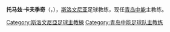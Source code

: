 {{expand|time=2015-01-05T10:25:21+00:00}}
{{unreferenced|time=2015-01-05T10:25:21+00:00}}
{{Infobox football biography
| playername = 托马兹·卡夫季奇
| image = 
| caption = 
| fullname = Tomaž Kavčič
| birth_date = {{Birth date and age|1953|11|28}}
| birth_place = 
| country = {{SVN}}
| dateofdeath = 
| cityofdeath = 
| countryofdeath = 
| currentclub = [[青岛中能足球俱乐部|青岛中能足球俱乐部]]
| manageryears1 = 1995-1997
| managerclubs1 = [[戈里察足球俱樂部|戈里察足球俱樂部]]助理教练
| manageryears2 = 1997-1998
| managerclubs2 = NK Factor（NK Interblock）
| manageryears3 = 1998-1999
| managerclubs3 = NK Svoboda
| manageryears4 = 1999-2000
| managerclubs4 = [[戈里察足球俱樂部|戈里察足球俱樂部]]助理教练
| manageryears5 = 2001-2002
| managerclubs5 = NK Bela Krajina
| manageryears6 = 2002-2003
| managerclubs6 = NK Grosuplje (defunct)
| manageryears7 = 2003
| managerclubs7 = NK Ljubljana
| manageryears8 = 2003-2005
| managerclubs8 = NK Bela Krajina
| manageryears9 = 2006
| managerclubs9 = NK Factor（NK Interblock）
| manageryears10 = 2006-2007
| managerclubs10 = NK Bela Krajina足球总监
| manageryears11 = 2007-2008
| managerclubs11 = NK Livar（NK Ivančna Gorica）
| manageryears12 = 2008-2014
| managerclubs12 = [[斯洛文尼亞21歲以下國家足球隊|斯洛文尼亞U21青年队]]
| manageryears13 = 2014-2015
| managerclubs13 = [[青岛中能足球俱乐部|青岛中能]]
| manageryears14 = 2015-2016
| managerclubs14 = [[湖南湘涛足球俱乐部|湖南湘涛]]
| manageryears15 = 2017-
| managerclubs15 = [[斯洛文尼亚国家足球队|斯洛文尼亚]]
}}
'''托马兹·卡夫季奇'''（{{lang-sl|Tomaž Kavčič}}，{{bd|1953年|11月28日}}），[[斯洛文尼亚|斯洛文尼亚]]足球教练，现任[[青岛中能|青岛中能]]主教练。

{{2014年中甲分类名单中能}}
{{2015年中甲分类名单中能}}
{{2016年中甲分类名单湖南}}
{{青岛中能主教练}}
{{湖南湘涛主教练}}

{{DEFAULTSORT:Kavčič, Tomaž}}
[[Category:斯洛文尼亞足球主教練|Category:斯洛文尼亞足球主教練]]
[[Category:青岛中能足球队主教练|Category:青岛中能足球队主教练]]